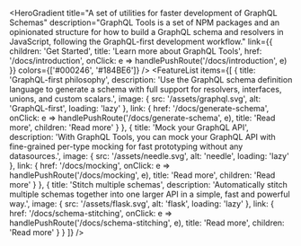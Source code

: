 
<HeroGradient
  title="A set of utilities for faster development of GraphQL Schemas"
  description="GraphQL Tools is a set of NPM packages and an opinionated structure for how to build a GraphQL schema and resolvers in JavaScript, following the GraphQL-first development workflow."
  link={{
    children: 'Get Started',
    title: 'Learn more about GraphQL Tools',
    href: '/docs/introduction',
    onClick: e => handlePushRoute('/docs/introduction', e)
  }}
  colors={['#000246', '#184BE6']}
/>
<FeatureList
  items={[
    {
      title: 'GraphQL-first philosophy',
      description:
        'Use the GraphQL schema definition language to generate a schema with full support for resolvers, interfaces, unions, and custom scalars.',
      image: {
        src: '/assets/graphql.svg',
        alt: 'GraphQL-first',
        loading: 'lazy'
      },
      link: {
        href: '/docs/generate-schema',
        onClick: e => handlePushRoute('/docs/generate-schema', e),
        title: 'Read more',
        children: 'Read more'
      }
    },
    {
      title: 'Mock your GraphQL API',
      description:
        'With GraphQL Tools, you can mock your GraphQL API with fine-grained per-type mocking for fast prototyping without any datasources.',
      image: {
        src: '/assets/needle.svg',
        alt: 'needle',
        loading: 'lazy'
      },
      link: {
        href: '/docs/mocking',
        onClick: e => handlePushRoute('/docs/mocking', e),
        title: 'Read more',
        children: 'Read more'
      }
    },
    {
      title: 'Stitch multiple schemas',
      description:
        'Automatically stitch multiple schemas together into one larger API in a simple, fast and powerful way.',
      image: {
        src: '/assets/flask.svg',
        alt: 'flask',
        loading: 'lazy'
      },
      link: {
        href: '/docs/schema-stitching',
        onClick: e => handlePushRoute('/docs/schema-stitching', e),
        title: 'Read more',
        children: 'Read more'
      }
    }
  ]}
/>
